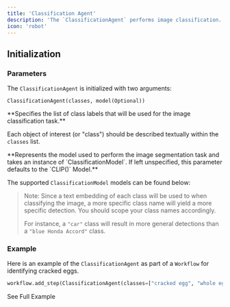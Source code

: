 ```yaml
---
title: 'Classification Agent'
description: 'The `ClassificationAgent` performs image classification.'
icon: 'robot'
---
```


## Initialization

### Parameters

The `ClassificationAgent` is initialized with two arguments: 

```
ClassificationAgent(classes, model(Optional))
```


<ResponseField name="classes" type="List[String]" required>
**Specifies the list of class labels that will be used for the image classification task.**

Each object of interest (or "class") should be described textually within the `classes` list. 

</ResponseField>

<ResponseField name="model" type="ClassificationModel">
**Represents the model used to perform the image segmentation task and takes an instance of `ClassificationModel`. If left unspecified, this parameter defaults to the `CLIP()` Model.**
  
The supported `ClassificationModel` models can be found below:
  <Expandable title="Supported MultimodalLLMs">
    <ResponseField name="CLIP()" type="ClassificationModel (Default)">
    </ResponseField>
    <ResponseField name="OpenCLIPBase()" type="ClassificationModel">
    </ResponseField>

  </Expandable>

</ResponseField>

> Note: Since a text embedding of each class will be used to when classifying the image, a more specific class name will yield a more specific detection. You should scope your class names accordingly. 
> 
> For instance, a `"car"` class will result in more general detections than a `"blue Honda Accord"` class.

### Example

Here is an example of the `ClassificationAgent` as part of a `Workflow` for identifying cracked eggs.

```python example.py
workflow.add_step(ClassificationAgent(classes=["cracked egg", "whole egg", "not egg"]))
```

<CardGroup cols={2}>
  <Card
    title="Egg Carton Example"
    icon="circle-info"
    href="https://overeasy.sh/docs/examples/egg-carton-example"
  >
    See Full Example
  </Card>
</CardGroup>
